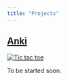 ```yaml
---
title: "Projects"
---
```


## [Anki](https://github.com/sevigti/)

[![Tic tac toe](images/anki.jpg)](https://github.com/sevigti/)

To be started soon.


